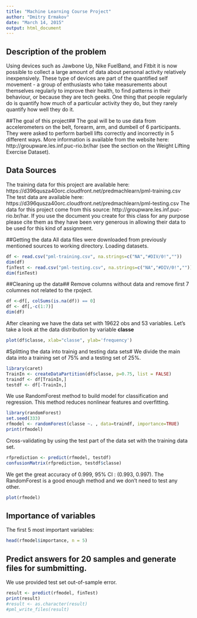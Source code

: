```yaml
---
title: "Machine Learning Course Project"
author: "Dmitry Ermakov"
date: "March 14, 2015"
output: html_document
---
```


## Description of the problem##
Using devices such as Jawbone Up, Nike FuelBand, and Fitbit it is now possible to collect a large amount of data about personal activity relatively inexpensively. These type of devices are part of the quantified self movement - a group of enthusiasts who take measurements about themselves regularly to improve their health, to find patterns in their behaviour, or because they are tech geeks. One thing that people regularly do is quantify how much of a particular activity they do, but they rarely quantify how well they do it.

##The goal of this project##
The goal will be to use data from accelerometers on the belt, forearm, arm, and dumbell of 6 participants. They were asked to perform barbell lifts correctly and incorrectly in 5 different ways. 
More information is available from the website here: http://groupware.les.inf.puc-rio.br/har (see the section on the Weight Lifting Exercise Dataset).

## Data Sources
The training data for this project are available here: 
https://d396qusza40orc.cloudfront.net/predmachlearn/pml-training.csv
The test data are available here: 
https://d396qusza40orc.cloudfront.net/predmachlearn/pml-testing.csv
The data for this project come from this source: http://groupware.les.inf.puc-rio.br/har. If you use the document you create for this class for any purpose please cite them as they have been very generous in allowing their data to be used for this kind of assignment.

##Getting the data
 All data files were downloaded from previously mentioned sources to working directory. Loading datasets.
```r
df <- read.csv("pml-training.csv", na.strings=c("NA","#DIV/0!",""))
dim(df)
finTest <- read.csv("pml-testing.csv", na.strings=c("NA","#DIV/0!",""))
dim(finTest)
```
##Cleaning up the data##
Remove columns without data and remove first 7 columnes not related to the rpoject.
```r
df <-df[, colSums(is.na(df)) == 0]
df <- df[,-c(1:7)]
dim(df)
```

After cleaning we have the data set with 19622 obs and 53 variables.
Let's take a look at the data distribution by variable **classe**
```r
plot(df$classe, xlab="classe", ylab='frequency')
```

#Splitting the data into trainig and testing data sets#
We divide the main data into a training set of 75% and a testing set of 25%.
```r
library(caret)
TrainIn <- createDataPartition(df$classe, p=0.75, list = FALSE)
traindf <- df[TrainIn,]
testdf <- df[-TrainIn,]
```
We use RandomForest method to build model for classification and regression. This method reduces nonlinear features and overfitting.
```r
library(randomForest)
set.seed(333)
rfmodel <- randomForest(classe ~. , data=traindf, importance=TRUE)
print(rfmodel)
```
Cross-validating by using the test part of the data set with the training data set.
```r
rfprediction <- predict(rfmodel, testdf)
confusionMatrix(rfprediction, testdf$classe)
```
We get the great accuracy of 0.999, 95% CI : (0.993, 0.997). The RandomForest is a good enough method and we don't need to test any other.
```r
plot(rfmodel)
```

## Importance of variables 
The first 5 most important variables:
```r
head(rfmodel$importance, n = 5)
```

## Predict answers for 20 samples and generate files for sumbmitting. 
We use provided test set out-of-sample error.
```r
result <- predict(rfmodel, finTest)
print(result)
#result <- as.character(result)
#pml_write_files(result)
```


